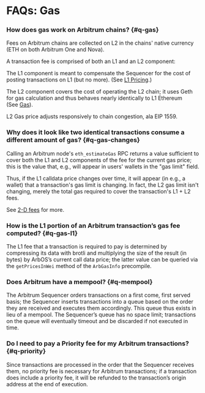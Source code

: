 # FAQs: Gas

### How does gas work on Arbitrum chains? {#q-gas}

Fees on Arbitrum chains are collected on L2 in the chains' native currency (ETH on both Arbitrum One and Nova).

A transaction fee is comprised of both an L1 and an L2 component:

The L1 component is meant to compensate the Sequencer for the cost of posting transactions on L1 (but no more). (See [L1 Pricing](/arbos/l1-pricing.mdx).)

The L2 component covers the cost of operating the L2 chain; it uses Geth for gas calculation and thus behaves nearly identically to L1 Ethereum (See [Gas](/arbos/gas.mdx)).

L2 Gas price adjusts responsively to chain congestion, ala EIP 1559.

### Why does it look like two identical transactions consume a different amount of gas? {#q-gas-changes}

Calling an Arbitrum node's `eth_estimateGas` RPC returns a value sufficient to cover both the L1 and L2 components of the fee for the current gas price; this is the value that, e.g., will appear in users' wallets in the "gas limit" field.

Thus, if the L1 calldata price changes over time, it will appear (in e.g., a wallet) that a transaction's gas limit is changing. In fact, the L2 gas limit isn't changing, merely the total gas required to cover the transaction's L1 + L2 fees.

See [2-D fees](https://medium.com/offchainlabs/understanding-arbitrum-2-dimensional-fees-fd1d582596c9) for more.

### How is the L1 portion of an Arbitrum transaction’s gas fee computed? {#q-gas-l1}

The L1 fee that a transaction is required to pay is determined by compressing its data with brotli and multiplying the size of the result (in bytes) by ArbOS’s current call data price; the latter value can be queried via the `getPricesInWei` method of the `ArbGasInfo` precompile.

### Does Arbitrum have a mempool? {#q-mempool}

The Arbitrum Sequencer orders transactions on a first come, first served basis; the Sequencer inserts transactions into a queue based on the order they are received and executes them accordingly. This queue thus exists in lieu of a mempool. The Sequencer’s queue has no space limit; transactions on the queue will eventually timeout and be discarded if not executed in time.

### Do I need to pay a Priority fee for my Arbitrum transactions? {#q-priority}

Since transactions are processed in the order that the Sequencer receives them, no priority fee is necessary for Arbitrum transactions; if a transaction does include a priority fee, it will be refunded to the transaction’s origin address at the end of execution.
